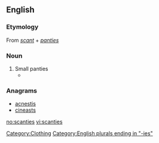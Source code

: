 ==English==

===Etymology===
From ''[[scant]]'' + ''[[panties]]''

===Noun===
{{en-noun|-}}

# Small panties
#* {{quote-book|year=1955|author=[[w:Vladimir Nabokov|Vladimir Nabokov]]|title=[[w:Lolita|Lolita]]
|passage=...and what little girl would not like to whirl in a circular skirt and '''scanties'''?}}

===Anagrams===
* [[acnestis#English|acnestis]]
* [[cineasts#English|cineasts]]

[[Category:Clothing]]
[[Category:English plurals ending in "-ies"]]

[[no:scanties]]
[[vi:scanties]]